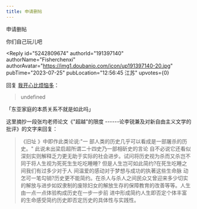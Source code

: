 ```yaml
---
title: 申请删帖
---
```



<Forum groupName="当代家庭关系冷眼观察" groupUrl="https://www.douban.com/group/678964/" archivedAt="2025-05-16T14:26:46.593Z">
  <Post
    id="292208893"
    title="申请删帖"
    url="https://www.douban.com/group/topic/292208893/?_spm_id=MTkwMTUxMDk1"
    pubTime="2023-07-25"
    highlightUserId="191397140"
  >
申请删帖

你们自己玩儿吧

<Reply
  id="5242809674"
  authorId="191397140"
  authorName="Fisherchenxi"
  authorAvatar="https://img1.doubanio.com/icon/up191397140-20.jpg"
  pubTime="2023-07-25"
  pubLocation="12:56:45 江苏"
  upvotes={0}
>
回复 [我开心比烦恼多](https://www.douban.com/people/225770126/)：
> undefined

「东亚家庭的本质关系不就是如此吗」

这里摘抄一段张均老师论文《"超越"的限度
------论李锐兼及对新自由主义文学的批评》的文字来回复：

> 《旧址 》中即作此类论说:"一
> 部人类的历史几乎可以看成是一部屠杀的历史。"
> 此说未出梁启超所谓二十四史乃一部相斫史的言论
> 自不必说它还看似深刻实则解释乏力更无助于实际的社会进步。试问将历史视为杀而又杀岂不同于将人生视为死死生生吃吃睡睡?
> 但是人生岂可如此简约?在死生吃睡之间我们有过多少对于人
> 间温爱的感动对于梦想与成功的执著这些生命脉
> 动怎可一笔勾销?历史更不能简约。在杀人与杀人之间民众又曾迎来多少切实的解放与进步如奴隶制的废除妇女的解放生存的保障教育的改善等等。人生由一点一点体验构成历史在一步一步前
> 进中形成简约人生即否定个体丰富的生命感受简约历史即否定历史的具体性与实践性。
</Reply>
  </Post>
</Forum>
